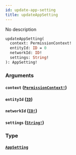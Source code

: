```yaml
---
id: update-app-setting
title: updateAppSetting
---
```


No description

```graphql
updateAppSetting(
  context: PermissionContext!
  entityId: ID = 0
  networkId: ID!
  settings: String!
): AppSetting!

```

### Arguments

#### `context` ([`PermissionContext!`](/docs/graphql/enums/permission-context))

#### `entityId` ([`ID`](/docs/graphql/scalars/id))

#### `networkId` ([`ID!`](/docs/graphql/scalars/id))

#### `settings` ([`String!`](/docs/graphql/scalars/string))

### Type

#### [`AppSetting`](/docs/graphql/objects/app-setting)
